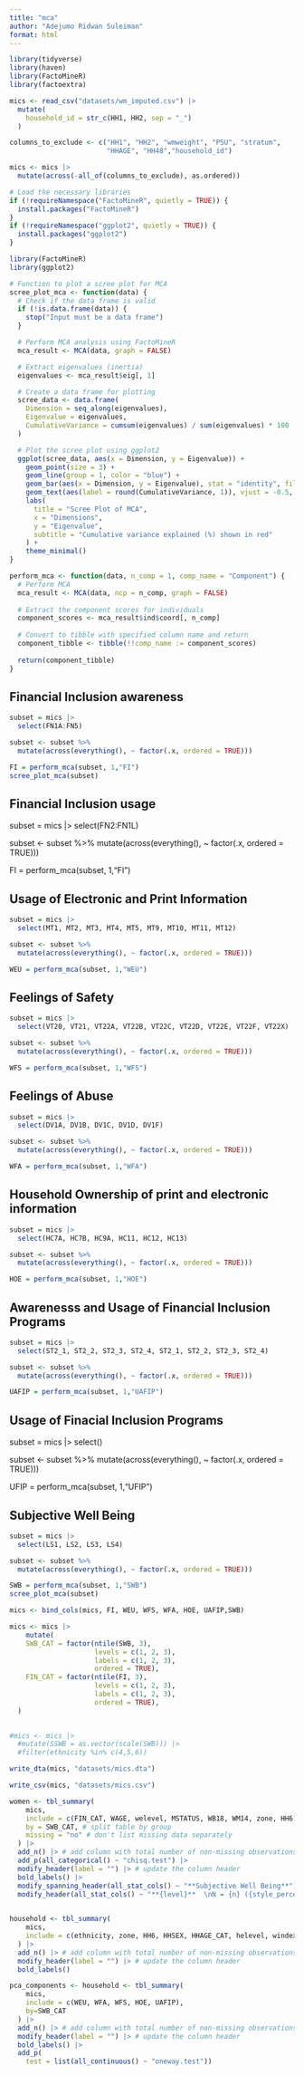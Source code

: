 ```yaml
---
title: "mca"
author: "Adejumo Ridwan Suleiman"
format: html
---
```


```r
library(tidyverse)
library(haven)
library(FactoMineR)
library(factoextra)
```

```r
mics <- read_csv("datasets/wm_imputed.csv") |> 
  mutate(
    household_id = str_c(HH1, HH2, sep = "_")
  )
```

```r
columns_to_exclude <- c("HH1", "HH2", "wmweight", "PSU", "stratum", 
                        "HHAGE", "HH48","household_id")

mics <- mics |> 
  mutate(across(-all_of(columns_to_exclude), as.ordered))
```

```r
# Load the necessary libraries
if (!requireNamespace("FactoMineR", quietly = TRUE)) {
  install.packages("FactoMineR")
}
if (!requireNamespace("ggplot2", quietly = TRUE)) {
  install.packages("ggplot2")
}

library(FactoMineR)
library(ggplot2)

# Function to plot a scree plot for MCA
scree_plot_mca <- function(data) {
  # Check if the data frame is valid
  if (!is.data.frame(data)) {
    stop("Input must be a data frame")
  }

  # Perform MCA analysis using FactoMineR
  mca_result <- MCA(data, graph = FALSE)

  # Extract eigenvalues (inertia)
  eigenvalues <- mca_result$eig[, 1]

  # Create a data frame for plotting
  scree_data <- data.frame(
    Dimension = seq_along(eigenvalues),
    Eigenvalue = eigenvalues,
    CumulativeVariance = cumsum(eigenvalues) / sum(eigenvalues) * 100
  )

  # Plot the scree plot using ggplot2
  ggplot(scree_data, aes(x = Dimension, y = Eigenvalue)) +
    geom_point(size = 3) +
    geom_line(group = 1, color = "blue") +
    geom_bar(aes(x = Dimension, y = Eigenvalue), stat = "identity", fill = "lightblue", alpha = 0.6) +
    geom_text(aes(label = round(CumulativeVariance, 1)), vjust = -0.5, color = "red", size = 3) +
    labs(
      title = "Scree Plot of MCA",
      x = "Dimensions",
      y = "Eigenvalue",
      subtitle = "Cumulative variance explained (%) shown in red"
    ) +
    theme_minimal()
}

```


```r

perform_mca <- function(data, n_comp = 1, comp_name = "Component") {
  # Perform MCA
  mca_result <- MCA(data, ncp = n_comp, graph = FALSE)
  
  # Extract the component scores for individuals
  component_scores <- mca_result$ind$coord[, n_comp]
  
  # Convert to tibble with specified column name and return
  component_tibble <- tibble(!!comp_name := component_scores)
  
  return(component_tibble)
}


```


## Financial Inclusion awareness

```r
subset = mics |> 
  select(FN1A:FN5)

subset <- subset %>%
  mutate(across(everything(), ~ factor(.x, ordered = TRUE)))

FI = perform_mca(subset, 1,"FI")
scree_plot_mca(subset)
```

## Financial Inclusion usage


subset = mics |> 
  select(FN2:FN1L)

subset <- subset %>%
  mutate(across(everything(), ~ factor(.x, ordered = TRUE)))


FI = perform_mca(subset, 1,"FI")

## Usage of Electronic and Print Information

```r
subset = mics |> 
  select(MT1, MT2, MT3, MT4, MT5, MT9, MT10, MT11, MT12)

subset <- subset %>%
  mutate(across(everything(), ~ factor(.x, ordered = TRUE)))

WEU = perform_mca(subset, 1,"WEU")
```

## Feelings of Safety
```r
subset = mics |> 
  select(VT20, VT21, VT22A, VT22B, VT22C, VT22D, VT22E, VT22F, VT22X)

subset <- subset %>%
  mutate(across(everything(), ~ factor(.x, ordered = TRUE)))

WFS = perform_mca(subset, 1,"WFS")
```

## Feelings of Abuse

```r
subset = mics |> 
  select(DV1A, DV1B, DV1C, DV1D, DV1F)

subset <- subset %>%
  mutate(across(everything(), ~ factor(.x, ordered = TRUE)))

WFA = perform_mca(subset, 1,"WFA")
```

## Household Ownership of print and electronic information 

```r
subset = mics |> 
  select(HC7A, HC7B, HC9A, HC11, HC12, HC13)

subset <- subset %>%
  mutate(across(everything(), ~ factor(.x, ordered = TRUE)))

HOE = perform_mca(subset, 1,"HOE")
```

## Awarenesss and Usage of Financial Inclusion Programs

```r
subset = mics |> 
  select(ST2_1, ST2_2, ST2_3, ST2_4, ST2_1, ST2_2, ST2_3, ST2_4)

subset <- subset %>%
  mutate(across(everything(), ~ factor(.x, ordered = TRUE)))

UAFIP = perform_mca(subset, 1,"UAFIP")
```

## Usage of Finacial Inclusion Programs

subset = mics |> 
  select()

subset <- subset %>%
  mutate(across(everything(), ~ factor(.x, ordered = TRUE)))

UFIP = perform_mca(subset, 1,"UFIP")


## Subjective Well Being

```r
subset = mics |> 
  select(LS1, LS2, LS3, LS4)

subset <- subset %>%
  mutate(across(everything(), ~ factor(.x, ordered = TRUE)))

SWB = perform_mca(subset, 1,"SWB")
scree_plot_mca(subset)
```


```r
mics <- bind_cols(mics, FI, WEU, WFS, WFA, HOE, UAFIP,SWB)
```

```r
mics <- mics |> 
    mutate(
    SWB_CAT = factor(ntile(SWB, 3),
                     levels = c(1, 2, 3),
                     labels = c(1, 2, 3),
                     ordered = TRUE),
    FIN_CAT = factor(ntile(FI, 3),
                     levels = c(1, 2, 3),
                     labels = c(1, 2, 3),
                     ordered = TRUE),
  )
         
```


```r
#mics <- mics |> 
  #mutate(SSWB = as.vector(scale(SWB))) |> 
  #filter(ethnicity %in% c(4,5,6))
```


```r
write_dta(mics, "datasets/mics.dta")
```


```r
write_csv(mics, "datasets/mics.csv")
```


```r
women <- tbl_summary(
    mics,
    include = c(FIN_CAT, WAGE, welevel, MSTATUS, WB18, WM14, zone, HH6),
    by = SWB_CAT, # split table by group
    missing = "no" # don't list missing data separately
  ) |> 
  add_n() |> # add column with total number of non-missing observations
  add_p(all_categorical() ~ "chisq.test") |> 
  modify_header(label = "") |> # update the column header
  bold_labels() |> 
  modify_spanning_header(all_stat_cols() ~ "**Subjective Well Being**") |> 
  modify_header(all_stat_cols() ~ "**{level}**  \nN = {n} ({style_percent(p)}%)")
  
```

```r
household <- tbl_summary(
    mics,
    include = c(ethnicity, zone, HH6, HHSEX, HHAGE_CAT, helevel, windex5),
  ) |> 
  add_n() |> # add column with total number of non-missing observations
  modify_header(label = "") |> # update the column header
  bold_labels()
```

```r
pca_components <- household <- tbl_summary(
    mics,
    include = c(WEU, WFA, WFS, HOE, UAFIP),
    by=SWB_CAT
  ) |> 
  add_n() |> # add column with total number of non-missing observations
  modify_header(label = "") |> # update the column header
  bold_labels() |> 
  add_p(
    test = list(all_continuous() ~ "oneway.test"))
```


